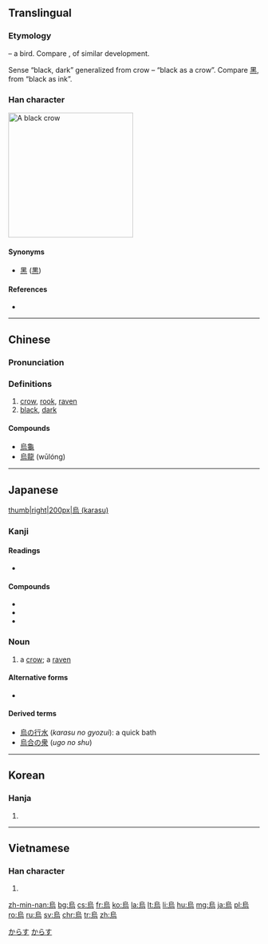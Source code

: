 {{also|乌|鳥}}
==Translingual==

===Etymology===
{{liushu|p}} – a bird. Compare {{m|mul|鳥||bird|sc=Hani}}, of similar development.

Sense “black, dark” generalized from crow – “black as a crow”. Compare [[黑]], from “black as ink”.

===Han character===
[[File:PikiWiki Israel 7236 Geography of Israel.JPG|thumb|250px|A black crow]]
{{Han char|rn=86|rad=火|as=06|sn=10|four=27327|canj=HRYF}}

====Synonyms====
* [[黑]] ([[黒]])

====References====
* {{Han ref|kx=0670.010|dkj=18998|dj=1079.020|hdz=32202.030|uh=70CF|ud=28879|bh=AF51|bd=44881}}

----

==Chinese==
{{zh-forms|s=乌}}

===Pronunciation===
{{zh-pron
|m=wū
|c=wu1
|mn=o͘/io
|mc=y
|oc=y
|ma=
|cat=n,a
}}

===Definitions===
# [[crow]], [[rook]], [[raven]]
# [[black]], [[dark]]

====Compounds====
* [[烏龜]]
* [[烏龍]] (wūlóng)

----

==Japanese==
[[file:Kolkrabe.jpg|thumb|right|200px|烏 (karasu)]]
===Kanji===
{{ja-kanji|grade=|rs=火06}}

====Readings====
* {{ja-readings|on=[[う]] (''u''), [[お]] (''o'') , from  [[を]] (''wo''), [[え]] (''e'')|kun=[[からす]] (''karasu''), [[いずくんぞ]] (''izukunzo'')}}

====Compounds====
* {{l|ja|濡烏|tr=[[ぬれがらす]], nuregarasu||jet-black}}
* {{l|ja|八咫烏|tr=[[やたがらす]], yatagarasu||[[w:Yatagarasu|a flying creature in Japanese mythology]]}}
* {{l|ja|烏賊|tr=[[イカ]], ika||squid}}

===Noun===
{{ja-noun|からす|kata=カラス}}

# a [[crow]]; a [[raven]]

====Alternative forms====
* {{l|ja|鴉}}

====Derived terms====
* [[烏の行水]] (''karasu no gyozui''): a quick bath
* [[烏合の衆]] (''ugo no shu'')

[[Category:1000 Japanese basic words|からす]]
[[Category:ja:Birds|からす]]

----

==Korean==

===Hanja===
{{ko-hanja|hangeul=오|eumhun=|rv=o|mr=o|y=o}}

# {{defn|lang=ko|sort=火06}}

----

==Vietnamese==

===Han character===
{{vi-hantu|[[ô]], [[o]], [[dặng]]|rs=火06}}

# {{defn|lang=vi|sort=火06}}

[[zh-min-nan:烏]]
[[bg:烏]]
[[cs:烏]]
[[fr:烏]]
[[ko:烏]]
[[la:烏]]
[[lt:烏]]
[[li:烏]]
[[hu:烏]]
[[mg:烏]]
[[ja:烏]]
[[pl:烏]]
[[ro:烏]]
[[ru:烏]]
[[sv:烏]]
[[chr:烏]]
[[tr:烏]]
[[zh:烏]]